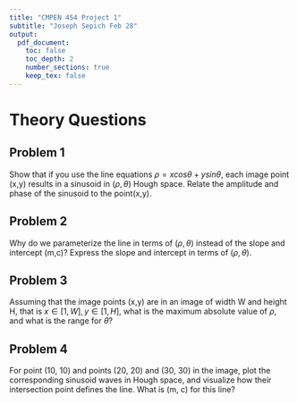 ```yaml
---
title: "CMPEN 454 Project 1"
subtitle: "Joseph Sepich Feb 28"
output:
  pdf_document:
    toc: false
    toc_depth: 2
    number_sections: true
    keep_tex: false
---
```


# Theory Questions

## Problem 1

Show that if you use the line equations $\rho = xcos\theta+ysin\theta$, each image
point (x,y) results in a sinusoid in ($\rho,\theta$) Hough space. Relate the amplitude
and phase of the sinusoid to the point(x,y).

## Problem 2

Why do we parameterize the line in terms of ($\rho, \theta$) instead of the slope
and intercept (m,c)? Express the slope and intercept in terms of ($\rho, \theta$).

## Problem 3

Assuming that the image points (x,y) are in an image of width W and height H, that
is $x \in [1, W], y\in [1,H]$, what is the maximum absolute value of $\rho$, and what
is the range for $\theta$?

## Problem 4

For point (10, 10) and points (20, 20) and (30, 30) in the image, plot the corresponding
sinusoid waves in Hough space, and visualize how their intersection point defines
the line. What is (m, c) for this line?





